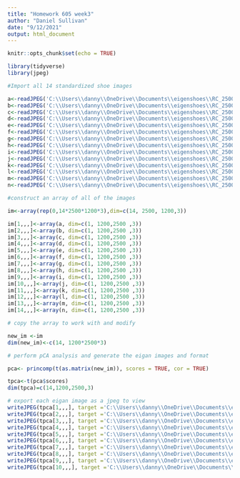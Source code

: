 ---
title: "Homework 605 week3"
author: "Daniel Sullivan"
date: "9/12/2021"
output: html_document
---

```{r setup, include=FALSE}
knitr::opts_chunk$set(echo = TRUE)
```

```{r}
library(tidyverse)
library(jpeg)
```


 
```{r}
#Import all 14 standardized shoe images

a<-readJPEG('C:\\Users\\danny\\OneDrive\\Documents\\eigenshoes\\RC_2500x1200_2014_us_53632.jpg')
b<-readJPEG('C:\\Users\\danny\\OneDrive\\Documents\\eigenshoes\\RC_2500x1200_2014_us_53632.jpg')
c<-readJPEG('C:\\Users\\danny\\OneDrive\\Documents\\eigenshoes\\RC_2500x1200_2014_us_53655.jpg')
d<-readJPEG('C:\\Users\\danny\\OneDrive\\Documents\\eigenshoes\\RC_2500x1200_2014_us_53663.jpg')
e<-readJPEG('C:\\Users\\danny\\OneDrive\\Documents\\eigenshoes\\RC_2500x1200_2014_us_53697.jpg')
f<-readJPEG('C:\\Users\\danny\\OneDrive\\Documents\\eigenshoes\\RC_2500x1200_2014_us_54018.jpg')
g<-readJPEG('C:\\Users\\danny\\OneDrive\\Documents\\eigenshoes\\RC_2500x1200_2014_us_54067.jpg')
h<-readJPEG('C:\\Users\\danny\\OneDrive\\Documents\\eigenshoes\\RC_2500x1200_2014_us_54106.jpg')
i<-readJPEG('C:\\Users\\danny\\OneDrive\\Documents\\eigenshoes\\RC_2500x1200_2014_us_54130.jpg')
j<-readJPEG('C:\\Users\\danny\\OneDrive\\Documents\\eigenshoes\\RC_2500x1200_2014_us_54148.jpg')
k<-readJPEG('C:\\Users\\danny\\OneDrive\\Documents\\eigenshoes\\RC_2500x1200_2014_us_54157.jpg')
l<-readJPEG('C:\\Users\\danny\\OneDrive\\Documents\\eigenshoes\\RC_2500x1200_2014_us_54165.jpg')
m<-readJPEG('C:\\Users\\danny\\OneDrive\\Documents\\eigenshoes\\RC_2500x1200_2014_us_54172.jpg')
n<-readJPEG('C:\\Users\\danny\\OneDrive\\Documents\\eigenshoes\\RC_2500x1200_2014_us_53626.jpg')

#construct an array of all of the images 

im<-array(rep(0,14*2500*1200*3),dim=c(14, 2500, 1200,3))

im[1,,,]<-array(a, dim=c(1, 1200,2500 ,3))
im[2,,,]<-array(b, dim=c(1, 1200,2500 ,3))
im[3,,,]<-array(c, dim=c(1, 1200,2500 ,3))
im[4,,,]<-array(d, dim=c(1, 1200,2500 ,3))
im[5,,,]<-array(e, dim=c(1, 1200,2500 ,3))
im[6,,,]<-array(f, dim=c(1, 1200,2500 ,3))
im[7,,,]<-array(g, dim=c(1, 1200,2500 ,3))
im[8,,,]<-array(h, dim=c(1, 1200,2500 ,3))
im[9,,,]<-array(i, dim=c(1, 1200,2500 ,3))
im[10,,,]<-array(j, dim=c(1, 1200,2500 ,3))
im[11,,,]<-array(k, dim=c(1, 1200,2500 ,3))
im[12,,,]<-array(l, dim=c(1, 1200,2500 ,3))
im[13,,,]<-array(m, dim=c(1, 1200,2500 ,3))
im[14,,,]<-array(n, dim=c(1, 1200,2500 ,3))

# copy the array to work with and modify

new_im <-im
dim(new_im)<-c(14, 1200*2500*3)

# perform pCA analysis and generate the eigan images and format

pca<- princomp(t(as.matrix(new_im)), scores = TRUE, cor = TRUE)

tpca<-t(pca$scores)
dim(tpca)=c(14,1200,2500,3)

# export each eigan image as a jpeg to view 
writeJPEG(tpca[1,,,], target ='C:\\Users\\danny\\OneDrive\\Documents\\eigenshoes\\RC_eigenshoe_1.jpg')
writeJPEG(tpca[2,,,], target ='C:\\Users\\danny\\OneDrive\\Documents\\eigenshoes\\RC_eigenshoe_2.jpg')
writeJPEG(tpca[3,,,], target ='C:\\Users\\danny\\OneDrive\\Documents\\eigenshoes\\RC_eigenshoe_3.jpg')
writeJPEG(tpca[4,,,], target ='C:\\Users\\danny\\OneDrive\\Documents\\eigenshoes\\RC_eigenshoe_4.jpg')
writeJPEG(tpca[5,,,], target ='C:\\Users\\danny\\OneDrive\\Documents\\eigenshoes\\RC_eigenshoe_5.jpg')
writeJPEG(tpca[6,,,], target ='C:\\Users\\danny\\OneDrive\\Documents\\eigenshoes\\RC_eigenshoe_6.jpg')
writeJPEG(tpca[7,,,], target ='C:\\Users\\danny\\OneDrive\\Documents\\eigenshoes\\RC_eigenshoe_7.jpg')
writeJPEG(tpca[8,,,], target ='C:\\Users\\danny\\OneDrive\\Documents\\eigenshoes\\RC_eigenshoe_8.jpg')
writeJPEG(tpca[9,,,], target ='C:\\Users\\danny\\OneDrive\\Documents\\eigenshoes\\RC_eigenshoe_9.jpg')
writeJPEG(tpca[10,,,], target ='C:\\Users\\danny\\OneDrive\\Documents\\eigenshoes\\RC_eigenshoe_10.jpg')
  


```
